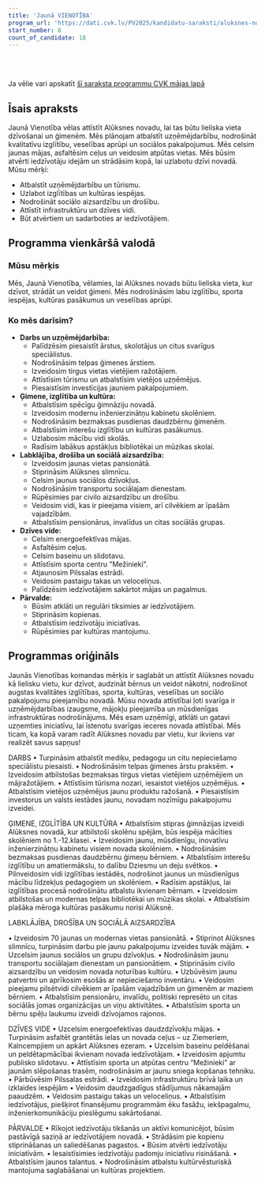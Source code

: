 ```yaml
---
title: 'Jaunā VIENOTĪBA'
program_url: 'https://dati.cvk.lv/PV2025/kandidatu-saraksti/aluksnes-novads/jauna-vienotiba'
start_number: 8
count_of_candidate: 18
---
```



<Badge text="Izglītības kvalitāte" variant="note" size="small" /> <Badge text="Uzņēmējdarbības atbalsts" variant="note" size="small" /> <Badge text="Sociālā aizsardzība" variant="note" size="small" /> <Badge text="Infrastruktūras attīstība" variant="note" size="small" /> <Badge text="Iedzīvotāju iesaiste" variant="note" size="small" />

<br/><br/> 

<Card title='Šis ir mākslīga intelekta ģenerēts apraksts' icon='starlight'>
    Ja vēlie vari apskatīt <a href={frontmatter.program_url} target='_blank'>šī saraksta programmu CVK mājas lapā</a>
    </Card>

## Īsais apraksts

Jaunā Vienotība vēlas attīstīt Alūksnes novadu, lai tas būtu lieliska vieta dzīvošanai un ģimenēm. Mēs plānojam atbalstīt uzņēmējdarbību, nodrošināt kvalitatīvu izglītību, veselības aprūpi un sociālos pakalpojumus. Mēs celsim jaunas mājas, asfaltēsim ceļus un veidosim atpūtas vietas. Mēs būsim atvērti iedzīvotāju idejām un strādāsim kopā, lai uzlabotu dzīvi novadā. Mūsu mērķi:

*   Atbalstīt uzņēmējdarbību un tūrismu.
*   Uzlabot izglītības un kultūras iespējas.
*   Nodrošināt sociālo aizsardzību un drošību.
*   Attīstīt infrastruktūru un dzīves vidi.
*   Būt atvērtiem un sadarboties ar iedzīvotājiem.

## Programma vienkāršā valodā

### Mūsu mērķis

Mēs, Jaunā Vienotība, vēlamies, lai Alūksnes novads būtu lieliska vieta, kur dzīvot, strādāt un veidot ģimeni. Mēs nodrošināsim labu izglītību, sporta iespējas, kultūras pasākumus un veselības aprūpi.

### Ko mēs darīsim?

*   **Darbs un uzņēmējdarbība:**
    *   Palīdzēsim piesaistīt ārstus, skolotājus un citus svarīgus speciālistus.
    *   Nodrošināsim telpas ģimenes ārstiem.
    *   Izveidosim tirgus vietas vietējiem ražotājiem.
    *   Attīstīsim tūrismu un atbalstīsim vietējos uzņēmējus.
    *   Piesaistīsim investīcijas jauniem pakalpojumiem.
*   **Ģimene, izglītība un kultūra:**
    *   Atbalstīsim spēcīgu ģimnāziju novadā.
    *   Izveidosim modernu inženierzinātņu kabinetu skolēniem.
    *   Nodrošināsim bezmaksas pusdienas daudzbērnu ģimenēm.
    *   Atbalstīsim interešu izglītību un kultūras pasākumus.
    *   Uzlabosim mācību vidi skolās.
    *   Radīsim labākus apstākļus bibliotēkai un mūzikas skolai.
*   **Labklājība, drošība un sociālā aizsardzība:**
    *   Izveidosim jaunas vietas pansionātā.
    *   Stiprināsim Alūksnes slimnīcu.
    *   Celsim jaunus sociālos dzīvokļus.
    *   Nodrošināsim transportu sociālajam dienestam.
    *   Rūpēsimies par civilo aizsardzību un drošību.
    *   Veidosim vidi, kas ir pieejama visiem, arī cilvēkiem ar īpašām vajadzībām.
    *   Atbalstīsim pensionārus, invalīdus un citas sociālās grupas.
*   **Dzīves vide:**
    *   Celsim energoefektīvas mājas.
    *   Asfaltēsim ceļus.
    *   Celsim baseinu un slidotavu.
    *   Attīstīsim sporta centru "Mežinieki".
    *   Atjaunosim Pilssalas estrādi.
    *   Veidosim pastaigu takas un veloceliņus.
    *   Palīdzēsim iedzīvotājiem sakārtot mājas un pagalmus.
*   **Pārvalde:**
    *   Būsim atklāti un regulāri tiksimies ar iedzīvotājiem.
    *   Stiprināsim kopienas.
    *   Atbalstīsim iedzīvotāju iniciatīvas.
    *   Rūpēsimies par kultūras mantojumu.

## Programmas oriģināls

Jaunās Vienotības komandas mērķis ir saglabāt un attīstīt Alūksnes novadu kā lielisku vietu, kur dzīvot, audzināt bērnus un veidot nākotni, nodrošinot augstas kvalitātes izglītības, sporta, kultūras, veselības un sociālo pakalpojumu pieejamību novadā. Mūsu novada attīstībai ļoti svarīga ir uzņēmējdarbības izaugsme, mājokļu pieejamība un mūsdienīgas infrastruktūras nodrošinājums.
Mēs esam uzņēmīgi, atklāti un gatavi uzņemties iniciatīvu, lai īstenotu svarīgas ieceres novada attīstībai. Mēs ticam, ka kopā varam radīt Alūksnes novadu par vietu, kur ikviens var realizēt savus sapņus!

DARBS
• Turpināsim atbalstīt mediķu, pedagogu un citu nepieciešamo speciālistu piesaisti.
• Nodrošināsim telpas ģimenes ārstu praksēm.
• Izveidosim atbilstošas bezmaksas tirgus vietas vietējiem uzņēmējiem un mājražotājiem.
• Attīstīsim tūrisma nozari, iesaistot vietējos uzņēmējus.
• Atbalstīsim vietējos uzņēmējus jaunu produktu ražošanā.
• Piesaistīsim investorus un valsts iestādes jaunu, novadam nozīmīgu pakalpojumu izveidei.

ĢIMENE, IZGLĪTĪBA UN KULTŪRA
• Atbalstīsim stipras ģimnāzijas izveidi Alūksnes novadā, kur atbilstoši skolēnu spējām, būs iespēja mācīties skolēniem no 1.-12.klasei.
• Izveidosim jaunu, mūsdienīgu, inovatīvu inženierzinātņu kabinetu visiem novada skolēniem.
• Nodrošināsim bezmaksas pusdienas daudzbērnu ģimeņu bērniem.
• Atbalstīsim interešu izglītību un amatiermākslu, to dalību Dziesmu un deju svētkos.
• Pilnveidosim vidi izglītības iestādēs, nodrošinot jaunus un mūsdienīgus mācību līdzekļus pedagogiem un skolēniem.
• Radīsim apstākļus, lai izglītības procesā nodrošinātu atbalstu ikvienam bērnam.
• Izveidosim atbilstošas un modernas telpas bibliotēkai un mūzikas skolai.
• Atbalstīsim plašāka mēroga kultūras pasākumu norisi Alūksnē.

LABKLĀJĪBA, DROŠĪBA UN SOCIĀLĀ AIZSARDZĪBA

• Izveidosim 70 jaunas un modernas vietas pansionātā.
• Stiprinot Alūksnes slimnīcu, turpināsim darbu pie jaunu pakalpojumu izveides tuvāk mājām.
• Uzcelsim jaunus sociālos un grupu dzīvokļus.
• Nodrošināsim jaunu transportu sociālajam dienestam un pansionātiem.
• Stiprināsim civilo aizsardzību un veidosim novada noturības kultūru.
• Uzbūvēsim jaunu patvertni un aprīkosim esošās ar nepieciešamo inventāru.
• Veidosim pieejamu pilsētvidi cilvēkiem ar īpašām vajadzībām un ģimenēm ar maziem bērniem.
• Atbalstīsim pensionāru, invalīdu, politiski represēto un citas sociālās jomas organizācijas un viņu aktivitātes.
• Atbalstīsim sporta un bērnu spēļu laukumu izveidi dzīvojamos rajonos.

DZĪVES VIDE
• Uzcelsim energoefektīvas daudzdzīvokļu mājas.
• Turpināsim asfaltēt grantētās ielas un novada ceļus – uz Ziemeriem, Kalncempjiem un apkārt Alūksnes ezeram.
• Uzcelsim baseinu peldēšanai un peldētapmācībai ikvienam novada iedzīvotājam.
• Izveidosim apjumtu publisko slidotavu.
• Attīstīsim sporta un atpūtas centru “Mežinieki” ar jaunām slēpošanas trasēm, nodrošināsim ar jaunu sniega kopšanas tehniku.
• Pārbūvēsim Pilssalas estrādi.
• Izveidosim infrastruktūru brīvā laika un izklaides iespējām
• Veidosim daudzgadīgus stādījumus nākamajām paaudzēm.
• Veidosim pastaigu takas un veloceliņus.
• Atbalstīsim iedzīvotājus, piešķirot finansējumu programmām ēku fasāžu, iekšpagalmu, inženierkomunikāciju pieslēgumu sakārtošanai.

PĀRVALDE
• Rīkojot iedzīvotāju tikšanās un aktīvi komunicējot, būsim pastāvīgā saziņā ar iedzīvotājiem novadā.
• Strādāsim pie kopienu stiprināšanas un saliedēšanas pagastos.
• Būsim atvērti iedzīvotāju iniciatīvām.
• Iesaistīsimies iedzīvotāju padomju iniciatīvu risināšanā.
• Atbalstīsim jaunos talantus.
• Nodrošināsim atbalstu kultūrvēsturiskā mantojuma saglabāšanai un kultūras projektiem.
